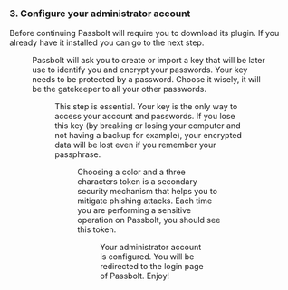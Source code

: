 
### 3. Configure your administrator account

<Counter chapter={3} resetCounter={true} title="Download the plugin" />

Before continuing Passbolt will require you to download its plugin. If you already have it installed you can go to the next step.

<Figure
  src="/img/help/2021/02/user-setup-download-browser-extension.png"
  alt="Download the browser extension"
  caption="fig. Download the browser extension"
/>

<Counter chapter={3} title="Create a new key" />

Passbolt will ask you to create or import a key that will be later use to identify you and encrypt your passwords. Your key needs to be protected by a password. Choose it wisely, it will be the gatekeeper to all your other passwords.

<Figure
  src="/img/help/2021/02/user-setup-generate-key.png"
  alt="Generate a GPG Key"
  caption="fig. Generate a key"
/>

<Counter chapter={3} title="Download your recovery kit" />

This step is essential. Your key is the only way to access your account and passwords. If you lose this key (by breaking or losing your computer and not having a backup for example), your encrypted data will be lost even if you remember your passphrase.

<Figure
  src="/img/help/2021/02/user-setup-download-recovery-kit.png"
  alt="Download the Recovery Kit"
  caption="fig. Download the Recovery Kit"
/>

<Counter chapter={3} title="Define your security token" />

Choosing a color and a three characters token is a secondary security mechanism that helps you to mitigate phishing attacks. Each time you are performing a sensitive operation on Passbolt, you should see this token.

<Figure
  src="/img/help/2021/02/user-setup-security-token.png"
  alt="Define your security token"
  caption="fig. Define your security token"
/>

<Counter chapter={3} title="That's it!" />

Your administrator account is configured. You will be redirected to the login page of Passbolt. Enjoy!

